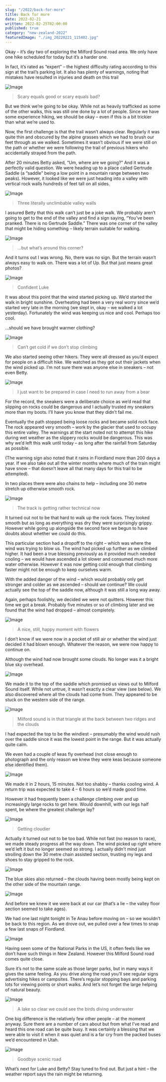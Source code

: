```yaml
---
slug: "/2022/back-for-more"
title: Back for more
date: 2022-02-21
written: 2022-02-25T02:00:00
published: true
category: "new-zealand-2022"
featuredImage: "./img_20220221_115402.jpg"
---
```


Okay – it’s day two of exploring the Milford Sound road area. We only have one hike scheduled for today but it’s a harder one.

In fact, it’s rated as “expert” – the highest difficulty rating according to this sign at the trail’s parking lot. It also has plenty of warnings, noting that mistakes have resulted in injuries and death on this trail

![Image](img_20220221_111702.jpg)

> Scary equals good or scary equals bad?

But we think we’re going to be okay. While not as heavily trafficked as some of the other walks, this was still one done by a lot of people. Since we have some experience hiking, we should be okay – even if this is a bit trickier than what we’re used to.

Now, the first challenge is that the trail wasn’t always clear. Regularly it was quite thin and obscured by the alpine grasses which we had to brush our feet through as we walked. Sometimes it wasn’t obvious if we were still on the path or whether we were following the trail of previous hikers who accidentally strayed from the path.

After 20 minutes Betty asked, “Um, where are we going?” And it was a perfectly valid question. We were heading up to a place called Gertrude Saddle (a “saddle” being a low point in a mountain range between two peaks). However, it looked like we were just heading into a valley with vertical rock walls hundreds of feet tall on all sides.

![Image](img_20220221_115040.jpg)

> Three literally unclimbable valley walls

I assured Betty that this walk can’t just be a joke walk. We probably aren’t going to get to the end of the valley and find a sign saying, “You’ve been pranked. There is no Gertrude Saddle.” There was one corner of the valley that might be hiding something – likely terrain suitable for walking.

![Image](img_20220221_115402.jpg)

> …but what’s around this corner?

And it turns out I was wrong. No, there was no sign. But the terrain wasn’t always easy to walk on. There was a lot of Up. But that just means great photos?

![Image](img_20220221_123723.jpg)

> Confident Luke

It was about this point that the wind started picking up. We’d started the walk in bright sunshine. Overheating had been a very real worry since we’d started very late in the morning (we slept in, okay – we walked a lot yesterday). Fortunately the wind was keeping us nice and cool. Perhaps too cool.

…should we have brought warmer clothing?

![Image](img_20220221_125006.jpg)

> Can’t get cold if we don’t stop climbing

We also started seeing other hikers. They were all dressed as you’d expect for people on a difficult hike. We watched as they got out their jackets when the wind picked up. I’m not sure there was anyone else in sneakers – not even Betty.

![Image](img_20220221_125831.jpg)

> I just want to be prepared in case I need to run away from a bear

For the record, the sneakers were a deliberate choice as we’d read that slipping on rocks could be dangerous and I actually trusted my sneakers more than my boots. I’ll have you know that they didn’t fail me.

Eventually the path stopped being loose rocks and became solid rock face. The rock appeared very smooth – work by the glacier that used to occupy this entire valley. The warnings at the start noted not to attempt this hike during wet weather as the slippery rocks would be dangerous. This was why we’d left this walk until today – as long after the rainfall from Saturday as possible.

(The warning sign also noted that it rains in Fiordland more than 200 days a year. If we also take out all the winter months where much of the train might have snow – that doesn’t leave all that many days for this trail to be attempted).

In two places there were also chains to help – including one 30 metre stretch up otherwise smooth rock.

![Image](img_20220221_131745.jpg)

> The track is getting rather technical now

It turned out not to be that hard to walk up the rock faces. They looked smooth but as long as everything was dry they were surprisingly grippy. However while going up alongside the second face we begun to have doubts about whether we could do this.

This particular section had a dropoff to the right – which was where the wind was trying to blow us. The wind had picked up further as we climbed higher. It had been a true blessing previously as it provided much needed cooling – we would have ascended a lot slower and consumed much more water otherwise. However it was now getting cold enough that climbing faster might not be enough to keep ourselves warm.

With the added danger of the wind – which would probably only get stronger and colder as we ascended – should we continue? We could actually see the top of the saddle now, although it was still a long way away.

Again, perhaps foolishly, we decided we were not quitters. However this time we got a break. Probably five minutes or so of climbing later and we found that the wind had dropped – almost completely.

![Image](img_20220221_132017.jpg)

> A nice, still, happy moment with flowers

I don’t know if we were now in a pocket of still air or whether the wind just decided it had blown enough. Whatever the reason, we were now happy to continue on.

Although the wind had now brought some clouds. No longer was it a bright blue sky overhead.

![Image](img_20220221_132223.jpg)

We made it to the top of the saddle which promised us views out to Milford Sound itself. While not untrue, it wasn’t exactly a clear view (see below). We also discovered where all the clouds had come from. They appeared to be stuck on the western side of the range.

![Image](img_20220221_133635.jpg)

> Milford sound is in that triangle at the back between two ridges and the clouds

I had expected the top to be the windiest – presumably the wind would rush over the saddle since it was the lowest point in the range. But it was actually quite calm.

We even had a couple of keas fly overhead (not close enough to photograph and the only reason we knew they were keas because someone else identified them).

![Image](img_20220221_134401.jpg)

We made it in 2 hours, 15 minutes. Not too shabby – thanks cooling wind. A return trip was expected to take 4 – 6 hours so we’d made good time.

However it had frequently been a challenge climbing over and up increasingly large rocks to get here. Would downhill, with our legs half spent, be where the greatest challenge lay?

![Image](img_20220221_134604.jpg)

> Getting cloudier

Actually it turned out not to be too bad. While not fast (no reason to race), we made steady progress all the way down. The wind picked up right where we’d left it but no longer seemed so strong. I actually didn’t mind just strolling down the 30 metre chain assisted section, trusting my legs and shoes to stay gripped to the rock.

![Image](img_20220221_142859.jpg)

The blue skies also returned – the clouds having been mostly being kept on the other side of the mountain range.

![Image](img_20220221_145509.jpg)

And before we knew it we were back at our car (that’s a lie – the valley floor section seemed to take ages).

We had one last night tonight in Te Anau before moving on – so we wouldn’t be back to this region. As we drove out, we pulled over a few times to snap a few last snaps of Fiordland.

![Image](img_20220221_163258.jpg)

Having seen some of the National Parks in the US, it often feels like we don’t have such things in New Zealand. However this Milford Sound road comes quite close.

Sure it’s not to the same scale as those larger parks, but in many ways it gives the same feeling. As you drive along the road you’ll see regular signs advertising hikes or campsites. There’s regular stopping bays and parking lots for viewing points or short walks. And let’s not forget the large helping of natural beauty.

![Image](img_20220221_170008.jpg)

> A lake so clear we could see the birds diving underwater

One big difference is the relatively few other people – at the moment anyway. Sure there are a number of cars about but from what I’ve read and heard this one road can be quite busy. It was certainly a blessing that we were able to visit it when it was quiet and is a far cry from the packed buses we’d encountered in Utah.

![Image](img_20220221_171335.jpg)

> Goodbye scenic road

What’s next for Luke and Betty? Stay tuned to find out. But just a hint – the weather report says the rain might be returning.